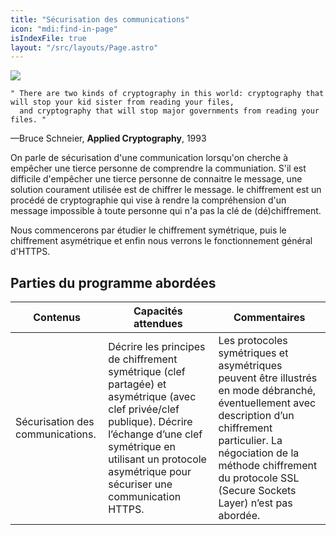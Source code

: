 ```yaml
---
title: "Sécurisation des communications"
icon: "mdi:find-in-page"
isIndexFile: true
layout: "/src/layouts/Page.astro"
---
```


![](/cours/secu.png)

```
" There are two kinds of cryptography in this world: cryptography that will stop your kid sister from reading your files, 
  and cryptography that will stop major governments from reading your files. "
```
—Bruce Schneier, **Applied Cryptography**, 1993

On parle de sécurisation d'une communication lorsqu'on cherche à empêcher une tierce personne de comprendre la communiation. 
S'il est difficile d'empêcher une tierce personne de connaitre le message, une solution courament utilisée est de chiffrer le message. 
le chiffrement est un procédé de cryptographie qui vise à rendre la compréhension d'un message impossible à toute personne qui n'a pas la clé de (dé)chiffrement.

Nous commencerons par étudier le chiffrement symétrique, puis le chiffrement asymétrique et enfin nous verrons le fonctionnement général d'HTTPS. 

##  Parties du programme abordées 
Contenus | Capacités attendues | Commentaires
---|---|---
Sécurisation des communications. | Décrire les principes de chiffrement symétrique (clef partagée) et asymétrique (avec clef privée/clef publique). Décrire l’échange d’une clef symétrique en utilisant un protocole asymétrique pour sécuriser une communication HTTPS. | Les protocoles symétriques et asymétriques peuvent être illustrés en mode débranché, éventuellement avec description d’un chiffrement particulier. La négociation de la méthode chiffrement du protocole SSL (Secure Sockets Layer) n’est pas abordée. | 
